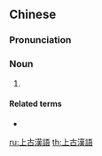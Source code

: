 {{also|上古汉语}}
==Chinese==
{{zh-forms|s=上古汉语|type=22}}
{{wikipedia|lang=zh}}

===Pronunciation===
{{zh-pron
|m=shànggǔ hànyǔ
|c=soeng6 gu2 hon3 jyu5
|cat=n
}}

===Noun===
{{zh-noun}}

# {{w|Old Chinese}}

====Related terms====
* {{zh-l|中古漢語}}

{{zh-cat|Languages}}

[[ru:上古漢語]]
[[th:上古漢語]]